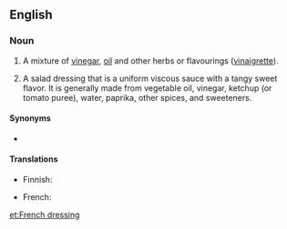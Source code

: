 ==English==

===Noun===
{{en-noun|-|s|head=[[French]] [[dressing]]}}

# A mixture of [[vinegar]], [[oil]] and other herbs or flavourings ([[vinaigrette]]).
# {{context|US|lang=en}} A salad dressing that is a uniform viscous sauce with a tangy sweet flavor. It is generally made from vegetable oil, vinegar, ketchup (or tomato puree), water, paprika, other spices, and sweeteners.

====Synonyms====
* {{l|en|vinaigrette}}

====Translations====
{{trans-top|a mixture of vinegar, oil and other herbs or flavourings}}
* Finnish: {{t+|fi|ranskalainen}} {{t+|fi|kastike}}
{{trans-mid}}
* French: {{t+|fr|vinaigrette|f}}
{{trans-bottom}}

{{trans-top|US: A salad dressing}}
{{trans-mid}}
{{trans-bottom}}

[[et:French dressing]]